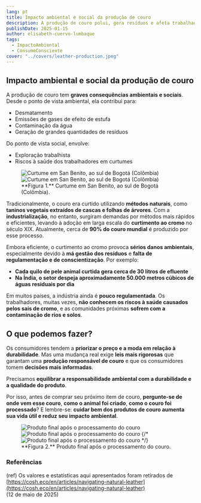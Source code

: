```yaml
---
lang: pt
title: Impacto ambiental e social da produção de couro
description: A produção de couro polui, gera resíduos e afeta trabalhadores. É preciso mais regulação e consumo consciente.
publishDate: 2025-01-15
author: elisabeth-cuervo-lumbaque
tags:
  - ImpactoAmbiental
  - ConsumoConsciente
cover: "../covers/leather-production.jpeg"
---
```



## Impacto ambiental e social da produção de couro

A produção de couro tem **graves consequências ambientais e sociais**. Desde o ponto de vista ambiental, ela contribui para:

- Desmatamento
- Emissões de gases de efeito de estufa
- Contaminação da água
- Geração de grandes quantidades de resíduos

Do ponto de vista social, envolve:

- Exploração trabalhista
- Riscos à saúde dos trabalhadores em curtumes

<figure class="multiImage">
  <Image
    src={figure_1a}
    alt="Curtume em San Benito, ao sul de Bogotá (Colômbia)"
  />
  <Image
    src={figure_1b}
    alt="Curtume em San Benito, ao sul de Bogotá (Colômbia)"
  />
  <figcaption>
    **Figura 1.** Curtume em San Benito, ao sul de Bogotá (Colômbia).
  </figcaption>
</figure>

Tradicionalmente, o couro era curtido utilizando **métodos naturais**, como **taninos vegetais extraídos de cascas e folhas de árvores**. Com a **industrialização**, no entanto, surgiram demandas por métodos mais rápidos e eficientes, levando à adoção em larga escala do **curtimento ao cromo** no século XIX. Atualmente, cerca de **90% do couro mundial** é produzido por esse processo.

Embora eficiente, o curtimento ao cromo provoca **sérios danos ambientais**, especialmente devido à **má gestão dos resíduos** e **falta de regulamentação e de conscientização**. Por exemplo:

- **Cada quilo de pele animal curtida gera cerca de 30 litros de efluente**
- **Na Índia, o setor despeja aproximadamente 50.000 metros cúbicos de águas residuais por dia**

Em muitos países, a indústria ainda é **pouco regulamentada**. Os trabalhadores, muitas vezes, **não conhecem os riscos à saúde causados pelos sais de cromo**, e as comunidades próximas **sofrem com a contaminação de rios e solos**.

## O que podemos fazer?

Os consumidores tendem a **priorizar o preço e a moda em relação à durabilidade**. Mas uma mudança real exige **leis mais rigorosas** que garantam uma **produção responsável de couro** e que os consumidores tomem **decisões mais informadas**.

Precisamos **equilibrar a responsabilidade ambiental com a durabilidade e a qualidade do produto**.

Por isso, antes de comprar seu próximo item de couro, **pergunte-se de onde vem esse couro**, **como o animal foi criado**, **como o couro foi processado**? E lembre-se: **cuidar bem dos produtos de couro aumenta sua vida útil e reduz seu impacto ambiental**.

<figure class="multiImage">
  <Image
    src={figure_2a}
    alt="Produto final após o processamento do couro"
    class="w-full h-auto"
  />
  <Image
    src={figure_2b}
    alt="Produto final após o processamento do couro"
    class="w-full h-auto"
  />
  {/* <Image
    src={figure_2c}
    alt="Produto final após o processamento do couro"
    class="w-full h-auto"
  /> */}
  <figcaption>
    **Figura 2.** Produto final após o processamento do couro.
  </figcaption>
</figure>

### Referências

(ref) Os valores e estatísticas aqui apresentados foram retirados de  
[https://cosh.eco/en/articles/navigating-natural-leather](https://cosh.eco/en/articles/navigating-natural-leather)  
(12 de maio de 2025)
